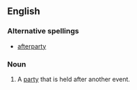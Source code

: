 ==English==
{{wikipedia|afterparty}}
===Alternative spellings===
*[[afterparty]]
===Noun===
{{en-noun|after-part|ies|sg=[[after]]-[[party]]}}
# A [[party]] that is held after another event.